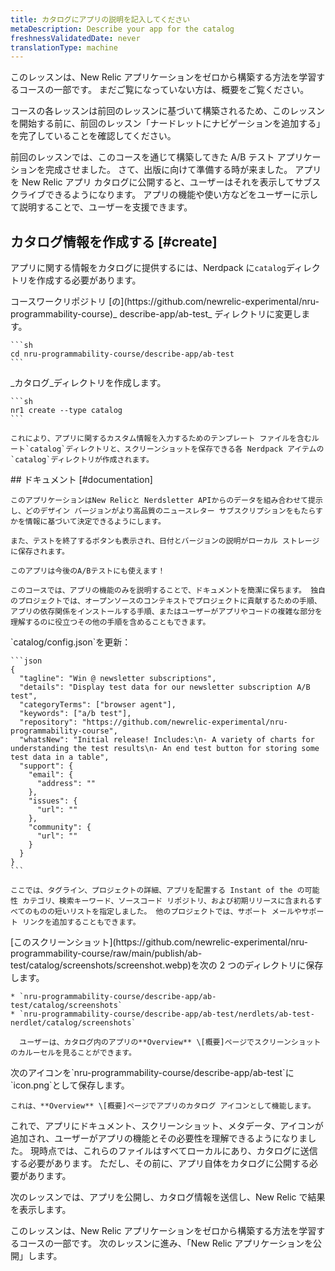 ```yaml
---
title: カタログにアプリの説明を記入してください
metaDescription: Describe your app for the catalog
freshnessValidatedDate: never
translationType: machine
---
```


<Callout variant="tip">
  このレッスンは、New Relic アプリケーションをゼロから構築する方法を学習するコースの一部です。 まだご覧になっていない方は、概要をご覧ください。

  コースの各レッスンは前回のレッスンに基づいて構築されるため、このレッスンを開始する前に、前回のレッスン「ナードレットにナビゲーションを追加する」を完了していることを確認してください。
</Callout>

前回のレッスンでは、このコースを通じて構築してきた A/B テスト アプリケーションを完成させました。 さて、出版に向けて準備する時が来ました。 アプリを New Relic アプリ カタログに公開すると、ユーザーはそれを表示してサブスクライブできるようになります。 アプリの機能や使い方などをユーザーに示して説明することで、ユーザーを支援できます。

## カタログ情報を作成する [#create]

アプリに関する情報をカタログに提供するには、Nerdpack に`catalog`ディレクトリを作成する必要があります。

<Steps>
  <Step>
    コースワークリポジトリ [の](https://github.com/newrelic-experimental/nru-programmability-course)_ describe-app/ab-test_ ディレクトリに変更します。

    ```sh
    cd nru-programmability-course/describe-app/ab-test
    ```
  </Step>

  <Step>
    _カタログ_ディレクトリを作成します。

    ```sh
    nr1 create --type catalog
    ```

    これにより、アプリに関するカスタム情報を入力するためのテンプレート ファイルを含むルート`catalog`ディレクトリと、スクリーンショットを保存できる各 Nerdpack アイテムの`catalog`ディレクトリが作成されます。
  </Step>

  <Step>
    ## ドキュメント [#documentation]

    このアプリケーションはNew Relicと Nerdsletter APIからのデータを組み合わせて提示し、どのデザイン バージョンがより高品質のニュースレター サブスクリプションをもたらすかを情報に基づいて決定できるようにします。

    また、テストを終了するボタンも表示され、日付とバージョンの説明がローカル ストレージに保存されます。

    このアプリは今後のA/Bテストにも使えます！

    このコースでは、アプリの機能のみを説明することで、ドキュメントを簡潔に保ちます。 独自のプロジェクトでは、オープンソースのコンテキストでプロジェクトに貢献するための手順、アプリの依存関係をインストールする手順、またはユーザーがアプリやコードの複雑な部分を理解するのに役立つその他の手順を含めることもできます。
  </Step>

  <Step>
    `catalog/config.json`を更新：

    ```json
    {
      "tagline": "Win @ newsletter subscriptions",
      "details": "Display test data for our newsletter subscription A/B test",
      "categoryTerms": ["browser agent"],
      "keywords": ["a/b test"],
      "repository": "https://github.com/newrelic-experimental/nru-programmability-course",
      "whatsNew": "Initial release! Includes:\n- A variety of charts for understanding the test results\n- An end test button for storing some test data in a table",
      "support": {
        "email": {
          "address": ""
        },
        "issues": {
          "url": ""
        },
        "community": {
          "url": ""
        }
      }
    }
    ```

    ここでは、タグライン、プロジェクトの詳細、アプリを配置する Instant of the の可能性 カテゴリ、検索キーワード、ソースコード リポジトリ、および初期リリースに含まれるすべてのものの短いリストを指定しました。 他のプロジェクトでは、サポート メールやサポート リンクを追加することもできます。
  </Step>

  <Step>
    [このスクリーンショット](https://github.com/newrelic-experimental/nru-programmability-course/raw/main/publish/ab-test/catalog/screenshots/screenshot.webp)を次の 2 つのディレクトリに保存します。

    * `nru-programmability-course/describe-app/ab-test/catalog/screenshots`
    * `nru-programmability-course/describe-app/ab-test/nerdlets/ab-test-nerdlet/catalog/screenshots`

      ユーザーは、カタログ内のアプリの**Overview** \[概要]ページでスクリーンショットのカルーセルを見ることができます。
  </Step>

  <Step>
    次のアイコンを`nru-programmability-course/describe-app/ab-test`に`icon.png`として保存します。

    これは、**Overview** \[概要]ページでアプリのカタログ アイコンとして機能します。
  </Step>
</Steps>

これで、アプリにドキュメント、スクリーンショット、メタデータ、アイコンが追加され、ユーザーがアプリの機能とその必要性を理解できるようになりました。 現時点では、これらのファイルはすべてローカルにあり、カタログに送信する必要があります。 ただし、その前に、アプリ自体をカタログに公開する必要があります。

次のレッスンでは、アプリを公開し、カタログ情報を送信し、New Relic で結果を表示します。

<Callout variant="tip">
  このレッスンは、New Relic アプリケーションをゼロから構築する方法を学習するコースの一部です。 次のレッスンに進み、「New Relic アプリケーションを公開」します。
</Callout>

